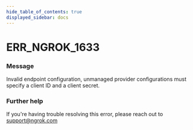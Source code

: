 ```yaml
---
hide_table_of_contents: true
displayed_sidebar: docs
---
```



# ERR_NGROK_1633

### Message
Invalid endpoint configuration, unmanaged provider configurations must specify a client ID and a client secret.

<ErrorDetails error='err_ngrok_1633' />


### Further help
If you're having trouble resolving this error, please reach out to [support@ngrok.com](mailto:support@ngrok.com?subject=Help%20with%20ERR_NGROK_1633)

